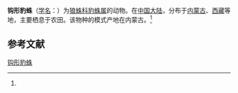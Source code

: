 {{Speciesbox
| name = 钩形豹蛛
| status = 
| status_system = 
| image = 
| genus = Pardosa
| species = uncifera
| authority = (Schenkel, 1963)<ref name='id13911'>{{cite web| url =http://www.bioinfo.cn/db05/BjdwSpecies.php?action=view&id=13911| title =钩形豹蛛| work =《中国动物物种编目数据库》| publisher =中国科学院微生物研究所| author =中国科学院动物研究所| accessdate =2009-04-28| deadurl =yes| archiveurl =https://web.archive.org/web/20160305014501/http://www.bioinfo.cn/db05/BjdwSpecies.php?action=view&id=13911| archivedate =2016-03-05}}</ref>
}}

'''钩形豹蛛'''（[[学名|学名]]：{{lang|la|''Pardosa uncifera''}}）为[[狼蛛科|狼蛛科]][[豹蛛属|豹蛛属]]的动物。在[[中国大陆|中国大陆]]，分布于[[内蒙古|内蒙古]]、[[西藏|西藏]]等地，主要栖息于农田。该物种的模式产地在内蒙古。<ref name='id13911'/>

== 参考文献 ==
{{reflist}}

{{Wikispecies|Pardosa uncifera}}
{{Taxonbar|from=Q2444171}}

[[Category:豹蛛属|钩形豹蛛]]


{{蜘蛛小作品}}